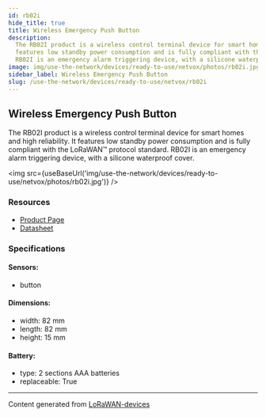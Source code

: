 ```yaml
---
id: rb02i
hide_title: true
title: Wireless Emergency Push Button
description:
  The RB02I product is a wireless control terminal device for smart homes and high reliability. It
  features low standby power consumption and is fully compliant with the LoRaWAN™ protocol standard.
  RB02I is an emergency alarm triggering device, with a silicone waterproof cover.
image: img/use-the-network/devices/ready-to-use/netvox/photos/rb02i.jpg
sidebar_label: Wireless Emergency Push Button
slug: /use-the-network/devices/ready-to-use/netvox/rb02i
---
```



## Wireless Emergency Push Button

The RB02I product is a wireless control terminal device for smart homes and high reliability. It
features low standby power consumption and is fully compliant with the LoRaWAN™ protocol standard.
RB02I is an emergency alarm triggering device, with a silicone waterproof cover.

<img src={useBaseUrl('img/use-the-network/devices/ready-to-use/netvox/photos/rb02i.jpg')} />

### Resources

- [Product Page](http://www.netvox.com.tw/product.asp?pro=RB02I)
- [Datasheet](http://www.netvox.com.tw/um/RB02I/RB02Idatasheet.pdf)

### Specifications

#### Sensors:

- button

#### Dimensions:

- width: 82 mm
- length: 82 mm
- height: 15 mm

#### Battery:

- type: 2 sections AAA batteries
- replaceable: True

---

Content generated from [LoRaWAN-devices](https://github.com/TheThingsNetwork/lorawan-devices)
